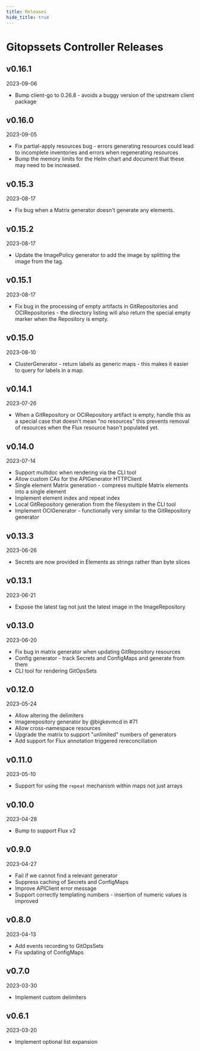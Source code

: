 ```yaml
---
title: Releases
hide_title: true
---
```



# Gitopssets Controller Releases <TierLabel tiers="enterprise" />

## v0.16.1
2023-09-06

- Bump client-go to 0.26.8 - avoids a buggy version of the upstream client
  package

## v0.16.0
2023-09-05

- Fix partial-apply resources bug - errors generating resources could lead to
  incomplete inventories and errors when regenerating resources
- Bump the memory limits for the Helm chart and document that these may need to
  be increased.

## v0.15.3
2023-08-17

- Fix bug when a Matrix generator doesn't generate any elements.

## v0.15.2
2023-08-17

- Update the ImagePolicy generator to add the image by splitting the image from
  the tag.

## v0.15.1
2023-08-17

- Fix bug in the processing of empty artifacts in GitRepositories and
  OCIRepositories - the directory listing will also return the special empty
  marker when the Repository is empty.

## v0.15.0
2023-08-10

- ClusterGenerator - return labels as generic maps - this makes it easier to
  query for labels in a map.

## v0.14.1
2023-07-26

- When a GitRepository or OCIRepository artifact is empty, handle this as a
  special case that doesn't mean "no resources" this prevents removal of
  resources when the Flux resource hasn't populated yet.

## v0.14.0
2023-07-14

- Support multidoc when rendering via the CLI tool
- Allow custom CAs for the APIGenerator HTTPClient
- Single element Matrix generation - compress multiple Matrix elements into a
  single element
- Implement element index and repeat index
- Local GitRepository generation from the filesystem in the CLI tool
- Implement OCIGenerator - functionally very similar to the GitRepository
  generator

## v0.13.3
2023-06-26

- Secrets are now provided in Elements as strings rather than byte slices

## v0.13.1
2023-06-21

- Expose the latest tag not just the latest image in the ImageRepository

## v0.13.0
2023-06-20

- Fix bug in matrix generator when updating GitRepository resources
- Config generator - track Secrets and ConfigMaps and generate from them
- CLI tool for rendering GitOpsSets

## v0.12.0
2023-05-24

- Allow altering the delimiters
- Imagerepository generator by @bigkevmcd in #71
- Allow cross-namespace resources
- Upgrade the matrix to support "unlimited" numbers of generators
- Add support for Flux annotation triggered rereconciliation

## v0.11.0
2023-05-10

- Support for using the `repeat` mechanism within maps not just arrays

## v0.10.0
2023-04-28

- Bump to support Flux v2

## v0.9.0
2023-04-27

- Fail if we cannot find a relevant generator
- Suppress caching of Secrets and ConfigMaps
- Improve APIClient error message
- Support correctly templating numbers - insertion of numeric values is improved

## v0.8.0
2023-04-13

- Add events recording to GitOpsSets
- Fix updating of ConfigMaps

## v0.7.0
2023-03-30

- Implement custom delimiters

## v0.6.1
2023-03-20

- Implement optional list expansion
